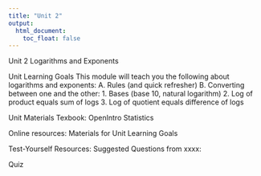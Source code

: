 ```yaml
---
title: "Unit 2"
output:
  html_document:
    toc_float: false
---
```


Unit 2 Logarithms and Exponents

Unit Learning Goals
This module will teach you the following about logarithms and exponents: 
A.	Rules (and quick refresher)
B.	Converting between one and the other:
1.	Bases (base 10, natural logarithm)
2.	Log of product equals sum of logs
3.	Log of quotient equals difference of logs


Unit Materials
Texbook:
OpenIntro Statistics

Online resources:
Materials for Unit Learning Goals


Test-Yourself Resources:
Suggested Questions from xxxx:


Quiz 
